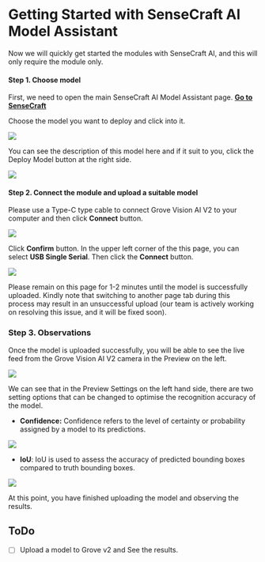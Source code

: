  # Getting Started with SenseCraft AI Model Assistant

Now we will quickly get started the modules with SenseCraft AI, and this will only require the module only.

#### Step 1. Choose model

First, we need to open the main SenseCraft AI Model Assistant page. **[Go to SenseCraft](https://sensecraft.seeed.cc/ai/#/home)**

Choose the model you want to deploy and click into it.

![](https://files.seeedstudio.com/wiki/grove-vision-ai-v2/a1.png)

You can see the description of this model here and if it suit to you, click the Deploy Model button at the right side.

![](https://files.seeedstudio.com/wiki/grove-vision-ai-v2/a2.png)

#### Step 2. Connect the module and upload a suitable model

Please use a Type-C type cable to connect Grove Vision AI V2 to your computer and then click **Connect** button.

![](https://files.seeedstudio.com/wiki/grove-vision-ai-v2/a3.png)

Click **Confirm** button. In the upper left corner of the this page, you can select **USB Single Serial**. Then click the **Connect** button.

![](https://files.seeedstudio.com/wiki/grove-vision-ai-v2/a4.png)

Please remain on this page for 1-2 minutes until the model is successfully uploaded. Kindly note that switching to another page tab during this process may result in an unsuccessful upload (our team is actively working on resolving this issue, and it will be fixed soon).

### Step 3. Observations

Once the model is uploaded successfully, you will be able to see the live feed from the Grove Vision AI V2 camera in the Preview on the left.

![](https://files.seeedstudio.com/wiki/grove-vision-ai-v2/a5.png)

We can see that in the Preview Settings on the left hand side, there are two setting options that can be changed to optimise the recognition accuracy of the model.

* **Confidence:** Confidence refers to the level of certainty or probability assigned by a model to its predictions.

![](https://files.seeedstudio.com/wiki/grove-vision-ai-v2/confi.gif)

* **IoU**: IoU is used to assess the accuracy of predicted bounding boxes compared to truth bounding boxes.

![](https://files.seeedstudio.com/wiki/grove-vision-ai-v2/iou.gif)

At this point, you have finished uploading the model and observing the results.

## ToDo

- [ ] Upload a model to Grove v2 and See the results.

